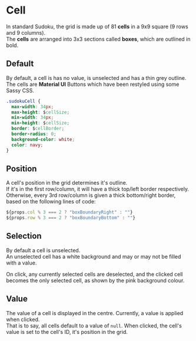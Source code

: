 
# Cell

In standard Sudoku, the grid is made up of 81 **cells** in a 9x9 square (9 rows and 9 columns).  
The **cells** are arranged into 3x3 sections called **boxes**, which are outlined in bold.

## Default

By default, a cell is has no value, is unselected and has a thin grey outline.  
The cells are **Material UI** Buttons which have been restyled using some Sassy CSS.

```css
.sudokuCell {
  max-width: 34px;
  max-height: $cellSize;
  min-width: 34px;
  min-height: $cellSize;
  border: $cellBorder;
  border-radius: 0;
  background-color: white;
  color: navy;
}
```

<Preview>
  <Story id="cell--empty" />
</Preview>

## Position

A cell's position in the grid determines it's outline.  
If it's in the first row/column, it will have a thick top/left border respectively.  
Otherwise, every 3rd row/column is given a thick bottom/right border, based on the following lines of code:

```javascript
${props.col % 3 === 2 ? "boxBoundaryRight" : ""}
${props.row % 3 === 2 ? "boxBoundaryBottom" : ""}
```

<Preview>
  <Story id="cell--empty"></Story>
  <Story id="cell--outer-corner"></Story>
  <Story id="cell--inner-corner"></Story>
</Preview>

## Selection

By default a cell is unselected.  
An unselected cell has a white background and may or may not be filled with a value.

On click, any currently selected cells are deselected, and the clicked cell becomes the only selected cell, as shown by the pink background colour.

<Preview>
  <Story id="cell--empty"></Story>
  <Story id="cell--selected"></Story>
</Preview>

## Value

The value of a cell is displayed in the centre. Currently, a value is applied when clicked.  
That is to say, all cells default to a value of `null`. When clicked, the cell's value is set to the cell's ID, it's position in the grid.

<Preview>
  <Story id="cell--empty"></Story>
  <Story id="cell--filled"></Story>
</Preview>
